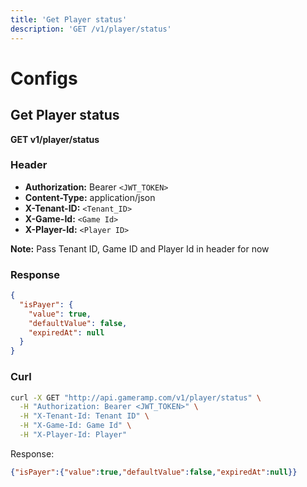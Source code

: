 ```yaml
---
title: 'Get Player status'
description: 'GET /v1/player/status'
---
```


# Configs

## Get Player status

**GET v1/player/status**

### Header

- **Authorization:** Bearer `<JWT_TOKEN>`
- **Content-Type:** application/json
- **X-Tenant-ID:** `<Tenant_ID>`
- **X-Game-Id:** `<Game Id>`
- **X-Player-Id:** `<Player ID>`

**Note:** Pass Tenant ID, Game ID and Player Id in header for now

### Response

```json
{
  "isPayer": {
    "value": true,
    "defaultValue": false,
    "expiredAt": null
  }
}
```

### Curl

```bash
curl -X GET "http://api.gameramp.com/v1/player/status" \
  -H "Authorization: Bearer <JWT_TOKEN>" \
  -H "X-Tenant-Id: Tenant ID" \
  -H "X-Game-Id: Game Id" \
  -H "X-Player-Id: Player"
```

Response:
```json
{"isPayer":{"value":true,"defaultValue":false,"expiredAt":null}}
```